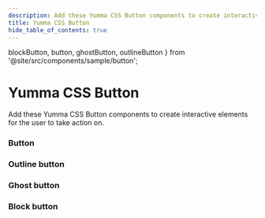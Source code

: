 ```yaml
---
description: Add these Yumma CSS Button components to create interactive elements for the user to take action on.
title: Yumma CSS Button
hide_table_of_contents: true
---
```


  blockButton,
  button,
  ghostButton,
  outlineButton
} from '@site/src/components/sample/button';

# Yumma CSS Button

Add these Yumma CSS Button components to create interactive elements for the user to take action on.

### Button

<Preview 
  data = {button}
  useCenter
  usePadding
  useTabs
  useVersion = '1d7891e'
/>

### Outline button

<Preview
  data = {outlineButton}
  useCenter
  usePadding
  useTabs
  useVersion = '1d7891e'
/>

### Ghost button

<Preview
  data = {ghostButton}
  useCenter
  usePadding
  useTabs
  useVersion = '1d7891e'
/>

### Block button

<Preview
  data = {blockButton}
  useCenter
  usePadding
  useTabs
  useVersion = '1d7891e'
/>